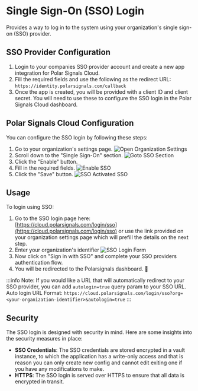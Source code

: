 # Single Sign-On (SSO) Login
Provides a way to log in to the system using your organization's single sign-on (SSO) provider.

## SSO Provider Configuration
1. Login to your companies SSO provider account and create a new app integration for Polar Signals Cloud.
2. Fill the required fields and use the following as the redirect URL: `https://identity.polarsignals.com/callback`
3. Once the app is created, you will be provided with a client ID and client secret. You will need to use these to configure the SSO login in the Polar Signals Cloud dashboard.

## Polar Signals Cloud Configuration
You can configure the SSO login by following these steps:
1. Go to your organization's settings page.
![Open Organization Settings](/img/sso/navigate-to-organization-settings-page.png)
2. Scroll down to the "Single Sign-On" section.
![Goto SSO Section](/img/sso/sso-section.png)
3. Click the "Enable" button.
4. Fill in the required fields.
![Enable SSO](/img/sso/sso-enable.png)
5. Click the "Save" button.
![SSO Activated SSO](/img/sso/sso-activated.png)

## Usage
To login using SSO:
1. Go to the SSO login page here: [https://cloud.polarsignals.com/login/sso](https://cloud.polarsignals.com/login/sso) or use the link provided on your organization settings page which will prefill the details on the next step.
2. Enter your organization's identifier
![SSO Login Form](/img/sso/sso-login-page.png)
3. Now click on "Sign in with SSO" and complete your SSO providers authentication flow.
4. You will be redirected to the Polarsignals dashboard. 🎉

:::info
Note: If you would like a URL that will automatically redirect to your SSO provider, you can add `autologin=true` query param to your SSO URL.<br/>Auto login URL Format: `https://cloud.polarsignals.com/login/sso?org=<your-organization-identifier>&autologin=true`
:::


## Security
The SSO login is designed with security in mind. Here are some insights into the security measures in place:
- **SSO Credentials**: The SSO credentials are stored encrypted in a vault instance, to which the application has a write-only access and that is reason you can only create new config and cannot edit exiting one if you have any modifications to make.
- **HTTPS**: The SSO login is served over HTTPS to ensure that all data is encrypted in transit.
